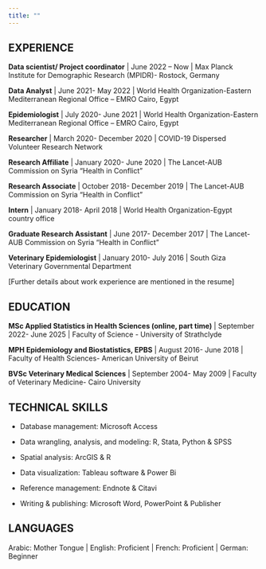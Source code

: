 ```yaml
---
title: ""
---
```


## EXPERIENCE

**Data scientist/ Project coordinator** \| June 2022 -- Now \| Max Planck Institute for Demographic Research (MPIDR)- Rostock, Germany

**Data Analyst** \| June 2021- May 2022 \| World Health Organization-Eastern Mediterranean Regional Office -- EMRO Cairo, Egypt

**Epidemiologist** \| July 2020- June 2021 \| World Health Organization-Eastern Mediterranean Regional Office -- EMRO Cairo, Egypt

**Researcher** \| March 2020- December 2020 \| COVID-19 Dispersed Volunteer Research Network

**Research Affiliate** \| January 2020- June 2020 \| The Lancet-AUB Commission on Syria "Health in Conflict"

**Research Associate** \| October 2018- December 2019 \| The Lancet-AUB Commission on Syria "Health in Conflict"

**Intern** \| January 2018- April 2018 \| World Health Organization-Egypt country office

**Graduate Research Assistant** \| June 2017- December 2017 \| The Lancet-AUB Commission on Syria "Health in Conflict"

**Veterinary Epidemiologist** \| January 2010- July 2016 \| South Giza Veterinary Governmental Department

\[Further details about work experience are mentioned in the resume\]

## EDUCATION

**MSc Applied Statistics in Health Sciences (online, part time)** \| September 2022- June 2025 \| Faculty of Science - University of Strathclyde

**MPH Epidemiology and Biostatistics, EPBS** \| August 2016- June 2018 \| Faculty of Health Sciences- American University of Beirut

**BVSc Veterinary Medical Sciences** \| September 2004- May 2009 \| Faculty of Veterinary Medicine- Cairo University

## TECHNICAL SKILLS

-   Database management: Microsoft Access

-   Data wrangling, analysis, and modeling: R, Stata, Python & SPSS

-   Spatial analysis: ArcGIS & R

-   Data visualization: Tableau software & Power Bi

-   Reference management: Endnote & Citavi

-   Writing & publishing: Microsoft Word, PowerPoint & Publisher

## LANGUAGES

Arabic: Mother Tongue \| English: Proficient \| French: Proficient \| German: Beginner
